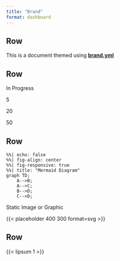 ```yaml
---
title: "Brand"
format: dashboard
---
```


## Row
This is a document themed using [**brand.yml**](https://posit-dev.github.io/brand-yml/)

## Row

::: {.valuebox icon="arrow-repeat"}
In Progress 

5
:::


::: {.valuebox icon="arrow-up" title="Change" color="success"}
20
:::


::: {.valuebox icon="calendar-week" title="Hiccup" color="danger"}
50
:::

<!--
```python
#| eval: false
#| content: valuebox
#| title: "Change"
change = 20
dict(
    value = 20,
    icon = "arrow-up",
    color = "success"
) 
```


```r
#| eval: false
#| content: valuebox
#| title: "Hiccup"

list(
  icon = "calendar-week",
  color = "danger",
  value = 50
)
```
-->


## Row

```mermaid
%%| echo: false
%%| fig-align: center
%%| fig-responsive: true
%%| title: "Mermaid Diagram"
graph TD;
    A-->B;
    A-->C;
    B-->D;
    C-->D;
```

::: card
::: card-header
Static Image or Graphic
:::
::: card-body
{{< placeholder 400 300 format=svg >}}
:::
:::



## Row

{{< lipsum 1 >}}

